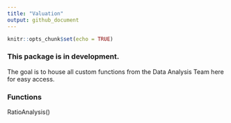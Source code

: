 ```yaml
---
title: "Valuation"
output: github_document
---
```


```r
knitr::opts_chunk$set(echo = TRUE)
```


### This package is in development. 

The goal is to house all custom functions from the Data Analysis Team here for easy access.

### Functions

RatioAnalysis()



